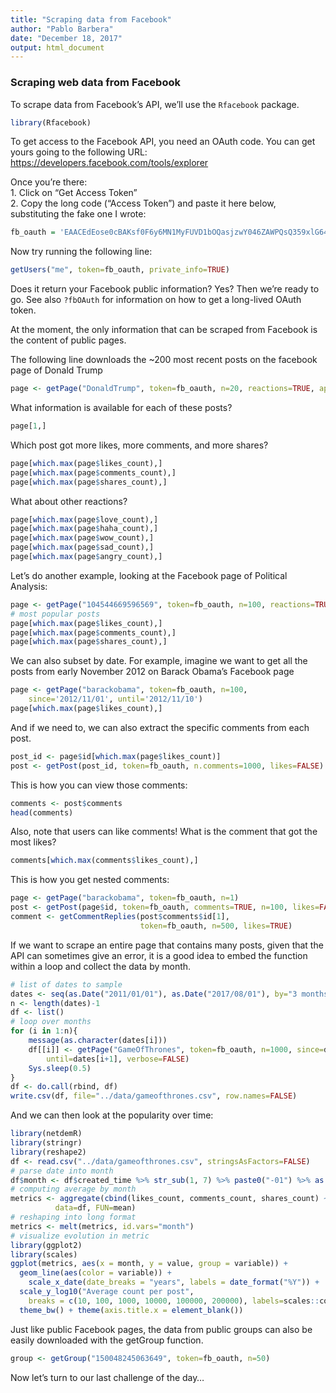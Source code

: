 ```yaml
---
title: "Scraping data from Facebook"
author: "Pablo Barbera"
date: "December 18, 2017"
output: html_document
---
```


### Scraping web data from Facebook

To scrape data from Facebook's API, we'll use the `Rfacebook` package.

```r
library(Rfacebook)
```

To get access to the Facebook API, you need an OAuth code. You can get yours going to the following URL: [https://developers.facebook.com/tools/explorer](https://developers.facebook.com/tools/explorer)

Once you're there:  
1. Click on "Get Access Token"  
2. Copy the long code ("Access Token") and paste it here below, substituting the fake one I wrote:

```r
fb_oauth = 'EAACEdEose0cBAKsf0F6y6MN1MyFUVD1bOQasjzwY046ZAWPQsQ359xlG64jX3LcveTNjm68EOSZAHrLh3EiAODnwZC6lEKnNnDyHAyGYddplhabyZA6K7JO9Glys6gN45NnYySYO4lGy5bJhbdW01jx3FxRAO8udNzoNqOidp2U9TkwteXAGuEG2I6q22q0ZD'
```

Now try running the following line:
```r
getUsers("me", token=fb_oauth, private_info=TRUE)
```

Does it return your Facebook public information? Yes? Then we're ready to go. See also `?fbOAuth` for information on how to get a long-lived OAuth token.

At the moment, the only information that can be scraped from Facebook is the content of public pages. 

The following line downloads the ~200 most recent posts on the facebook page of Donald Trump
```r
page <- getPage("DonaldTrump", token=fb_oauth, n=20, reactions=TRUE, api="v2.9") 
```

What information is available for each of these posts?
```r
page[1,]
```

Which post got more likes, more comments, and more shares?
```r
page[which.max(page$likes_count),]
page[which.max(page$comments_count),]
page[which.max(page$shares_count),]
```

What about other reactions?
```r
page[which.max(page$love_count),]
page[which.max(page$haha_count),]
page[which.max(page$wow_count),]
page[which.max(page$sad_count),]
page[which.max(page$angry_count),]
```


Let's do another example, looking at the Facebook page of Political Analysis:

```r
page <- getPage("104544669596569", token=fb_oauth, n=100, reactions=TRUE, api="v2.9") 
# most popular posts
page[which.max(page$likes_count),]
page[which.max(page$comments_count),]
page[which.max(page$shares_count),]

```

We can also subset by date. For example, imagine we want to get all the posts from early November 2012 on Barack Obama's Facebook page

```r
page <- getPage("barackobama", token=fb_oauth, n=100,
	since='2012/11/01', until='2012/11/10')
page[which.max(page$likes_count),]

```

And if we need to, we can also extract the specific comments from each post.

```r
post_id <- page$id[which.max(page$likes_count)]
post <- getPost(post_id, token=fb_oauth, n.comments=1000, likes=FALSE)
```

This is how you can view those comments:
```r
comments <- post$comments
head(comments)
```

Also, note that users can like comments! What is the comment that got the most likes?
```r
comments[which.max(comments$likes_count),]
```

This is how you get nested comments:

```r
page <- getPage("barackobama", token=fb_oauth, n=1)
post <- getPost(page$id, token=fb_oauth, comments=TRUE, n=100, likes=FALSE)
comment <- getCommentReplies(post$comments$id[1],
                             token=fb_oauth, n=500, likes=TRUE)
```

If we want to scrape an entire page that contains many posts, given that the API can sometimes give an error, it is a good idea to embed the function within a loop and collect the data by month.

```r
# list of dates to sample
dates <- seq(as.Date("2011/01/01"), as.Date("2017/08/01"), by="3 months")
n <- length(dates)-1
df <- list()
# loop over months
for (i in 1:n){
    message(as.character(dates[i]))
    df[[i]] <- getPage("GameOfThrones", token=fb_oauth, n=1000, since=dates[i],
    	until=dates[i+1], verbose=FALSE)
    Sys.sleep(0.5)
}
df <- do.call(rbind, df)
write.csv(df, file="../data/gameofthrones.csv", row.names=FALSE)
```

And we can then look at the popularity over time:

```r
library(netdemR)
library(stringr)
library(reshape2)
df <- read.csv("../data/gameofthrones.csv", stringsAsFactors=FALSE)
# parse date into month
df$month <- df$created_time %>% str_sub(1, 7) %>% paste0("-01") %>% as.Date()
# computing average by month
metrics <- aggregate(cbind(likes_count, comments_count, shares_count) ~ month,
          data=df, FUN=mean)
# reshaping into long format
metrics <- melt(metrics, id.vars="month")
# visualize evolution in metric
library(ggplot2)
library(scales)
ggplot(metrics, aes(x = month, y = value, group = variable)) + 
  geom_line(aes(color = variable)) + 
    scale_x_date(date_breaks = "years", labels = date_format("%Y")) + 
  scale_y_log10("Average count per post", 
    breaks = c(10, 100, 1000, 10000, 100000, 200000), labels=scales::comma) + 
  theme_bw() + theme(axis.title.x = element_blank())

```

Just like public Facebook pages, the data from public groups can also be easily downloaded with the getGroup function.

```r
group <- getGroup("150048245063649", token=fb_oauth, n=50)

```

Now let's turn to our last challenge of the day...



